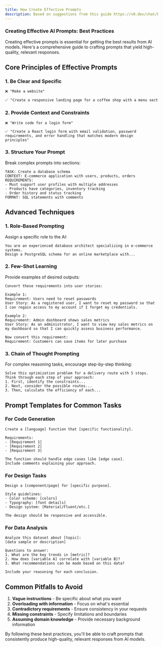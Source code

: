 ```yaml
---
title: How Create Effective Prompts
description: Based on suggestions from this guide https://v0.dev/chat/best-practice-prompt-guidelines-XGNF9QTzi5z
---
```



### Creating Effective AI Prompts: Best Practices

Creating effective prompts is essential for getting the best results from AI models. Here's a comprehensive guide to crafting prompts that yield high-quality, relevant responses.

## Core Principles of Effective Prompts

### 1. Be Clear and Specific

```css
❌ "Make a website"
```

```css
✅ "Create a responsive landing page for a coffee shop with a menu section, about us, and contact form using Next.js and Tailwind CSS"
```

### 2. Provide Context and Constraints

```plaintext
❌ "Write code for a login form"
```

```plaintext
✅ "Create a React login form with email validation, password requirements, and error handling that matches modern design principles"
```

### 3. Structure Your Prompt

Break complex prompts into sections:

```plaintext
TASK: Create a database schema
CONTEXT: E-commerce application with users, products, orders
REQUIREMENTS:
- Must support user profiles with multiple addresses
- Products have categories, inventory tracking
- Order history and status tracking
FORMAT: SQL statements with comments
```

## Advanced Techniques

### 1. Role-Based Prompting

Assign a specific role to the AI:

```plaintext
You are an experienced database architect specializing in e-commerce systems. 
Design a PostgreSQL schema for an online marketplace with...
```

### 2. Few-Shot Learning

Provide examples of desired outputs:

```plaintext
Convert these requirements into user stories:

Example 1:
Requirement: Users need to reset passwords
User Story: As a registered user, I want to reset my password so that I can regain access to my account if I forget my credentials.

Example 2:
Requirement: Admin dashboard shows sales metrics
User Story: As an administrator, I want to view key sales metrics on my dashboard so that I can quickly assess business performance.

Now convert this requirement:
Requirement: Customers can save items for later purchase
```

### 3. Chain of Thought Prompting

For complex reasoning tasks, encourage step-by-step thinking:

```plaintext
Solve this optimization problem for a delivery route with 5 stops. 
Think through each step of your approach:
1. First, identify the constraints...
2. Next, consider the possible routes...
3. Then, calculate the efficiency of each...
```

## Prompt Templates for Common Tasks

### For Code Generation

```plaintext
Create a [language] function that [specific functionality].

Requirements:
- [Requirement 1]
- [Requirement 2]
- [Requirement 3]

The function should handle edge cases like [edge case].
Include comments explaining your approach.
```

### For Design Tasks

```plaintext
Design a [component/page] for [specific purpose].

Style guidelines:
- Color scheme: [colors]
- Typography: [font details]
- Design system: [Material/Fluent/etc.]

The design should be responsive and accessible.
```

### For Data Analysis

```plaintext
Analyze this dataset about [topic]:
[data sample or description]

Questions to answer:
1. What are the key trends in [metric]?
2. How does [variable A] correlate with [variable B]?
3. What recommendations can be made based on this data?

Include your reasoning for each conclusion.
```

## Common Pitfalls to Avoid

1. **Vague instructions** - Be specific about what you want
2. **Overloading with information** - Focus on what's essential
3. **Contradictory requirements** - Ensure consistency in your requests
4. **Missing constraints** - Specify limitations and boundaries
5. **Assuming domain knowledge** - Provide necessary background information


By following these best practices, you'll be able to craft prompts that consistently produce high-quality, relevant responses from AI models.